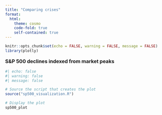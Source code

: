 ```yaml
---
title: "Comparing crises"
format: 
  html:
    theme: cosmo
    code-fold: true
    self-contained: true
---
```


```r
knitr::opts_chunk$set(echo = FALSE, warning = FALSE, message = FALSE)
library(plotly)
```

::: {style="font-size: 12pt; font-weight: bold; margin-bottom: 10px; margin-top: 0px"}
S&P 500 declines indexed from market peaks
:::

```r
#| echo: false
#| warning: false
#| message: false

# Source the script that creates the plot
source("sp500_visualization.R")

# Display the plot
sp500_plot
```
